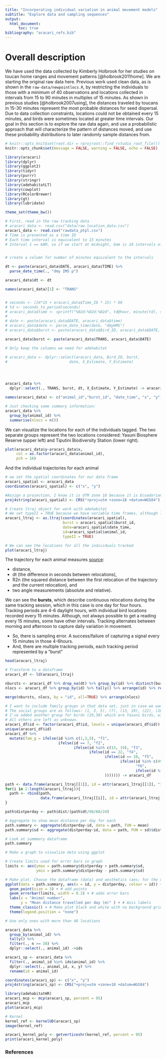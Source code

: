 ```yaml
---
title: "Incorporating individual variation in animal movement models"
subtitle: "Explore data and sampling sequences"
output:
  html_document:
      toc: true
bibliography: "aracari_refs.bib"
---
```


# Overall description 

We have used the data collected by Kimberly Holbrook for her studies on toucan home ranges and movement patterns [@holbrook2011home]. We are starting the original raw data here. Previous work used clean data, as is shown in the `raw-data/newpointlocs.R`, by restricting the individuals to those with a minimum of 40 observations and locations collected in intervals from 15 to 90 minutes in multiples of 15 minutes. As shown in previous studies [@holbrook2007using], the distances traveled by toucans in 15-30 minutes represent the most probable distances for seed dispersal. Due to data collection constraints, locations could not be obtained every 15 minutes, and birds were sometimes located at greater time intervals. Our goal in this section is to explore the raw data again, and use a probabilistic approach that will characterize the pattern of distances moved, and use these probability distributions to later randomly sample distances from.

```r
# knitr::opts_knit$set(root.dir = rprojroot::find_rstudio_root_file())
knitr::opts_chunk$set(message = FALSE, warning = FALSE, echo = FALSE)
```

```r
library(aracari)
library(dplyr)
library(ggplot2)
library(tidyr)
library(purrr)
library(stringr)
library(adehabitatLT)
library(cowplot)
library(RColorBrewer)
library(gt)
library(lubridate)

theme_set(theme_bw())
```



```r
# First, read in the raw tracking data
# aracari_data <- read.csv("data/raw_location_data.csv")
aracari_data <- read.csv("rawdata_ptpl.csv")
# Time is presented as a time ID
# Each time interval is equivalent to 15 minutes
# Interval 1 == 6AM, so if we start at midnight, 6am is 24 intervals of 15 minutes each. I'm setting 6am as the start just because I don't have actual data on it, but we know they started early morning and that's what the time IDs are for in Kimberly's work.


# create a column for number of minutes equivalent to the intervals

dt <- paste(aracari_data$DATE, aracari_data$TIME) %>% 
  parse_date_time(., "dmy IMS p")

aracari_data$dt <- dt

names(aracari_data)[1] <- "TRANS"


# seconds <- (24*15 + aracari_data$Time_ID * 15) * 60
# td <- seconds_to_period(seconds)
# aracari_data$time <- sprintf("%02d:%02d:%02d", td@hour, minute(td), second(td))
# 
# date <- paste(aracari_data$DATE, aracari_data$time)
# aracari_data$date <- parse_date_time(date, "dmyHMS")
# aracari_data$burst <- paste(aracari_data$Bird_ID, aracari_data$DATE, sep="_")

aracari_data$burst <- paste(aracari_data$TRANS, aracari_data$DATE)

# Only keep the columns we need for adehabitat

# aracari_data <- dplyr::select(aracari_data, Bird_ID, burst,
#                            date, X_Estimate, Y_Estimate)




aracari_data %>% 
  dplyr::select(., TRANS, burst, dt, X_Estimate, Y_Estimate) -> aracari_data

names(aracari_data) <- c("animal_id","burst_id", "date_time", "x", "y")

```


```r
# Just checking some summary information:
aracari_data %>% 
  group_by(animal_id) %>% 
  summarise(nlocs = n())
```


We can visualize the locations for each of the individuals tagged. The two separate groups represent the two locations considered: Yasuni Biosphere Reserve (upper left) and Tiputini Biodiversity Station (lower right).
```r
plot(aracari_data$y~aracari_data$x, 
     col = as.factor(aracari_data$animal_id), 
     pch = 16)

```
  
And the individual trajectories for each animal
```r
# we set the spatial coordinates for our data frame
aracari_spatial <- aracari_data
coordinates(aracari_spatial) <- c("x", "y")

#Assign a projection, I know it is UTM zone 18 because it is Ecuadorian Amazon
proj4string(aracari_spatial) <- CRS("+proj=utm +zone=18 +datum=WGS84")

# Create ltraj object for work with adehabitat
# We set typeII = TRUE because we have variable time frames, although locations were attempted every 15 minutes, this didn't always happen.
aracari_ltraj <- as.ltraj(coordinates(aracari_spatial), 
                          burst = aracari_spatial$burst_id,
                          date=aracari_spatial$date_time,
                          id=aracari_spatial$animal_id,
                          typeII = TRUE)

# We can see the locations for all the individuals tracked
plot(aracari_ltraj)
```

The trajectory for each animal measures [source](https://jamesepaterson.github.io/jamespatersonblog/02_trackingworkshop_trajectories):

* distance,
* dt (the difference in seconds between relocations),
* R2n (the squared distance between the first relocation of the trajectory and the current relocation), and
* two angle measurements (absolute and relative).

We can see the **bursts**, which describe continuous relocations during the same tracking session, which in this case is one day for four hours. Tracking periods are 4-6 daylight hours, with individual bird locations recorded every 15 minutes. Although, not always possible to get a reading every 15 minutes, some have other intervals. Tracking alternates between morning and afternoon to capture daily variation in movement.  

  -   So, there is sampling error. A success/failure of capturing a signal every 15 minutes in those 4-6hours.
  -   And, there are multiple tracking periods, each tracking period represented by a "burst"

```r
head(aracari_ltraj)

# Transform to a dataframe
aracari_df <- ld(aracari_ltraj)

nbursts <- aracari_df %>% drop_na(dt) %>% group_by(id) %>% distinct(burst) %>% tally() %>% arrange(id) %>% rename(nbursts = n)
nlocs <- aracari_df %>% group_by(id) %>% tally() %>% arrange(id) %>% rename(nlocs = n)

merge(nbursts, nlocs, by = "id", all=TRUE) %>% arrange(nlocs)


```

```r


# I want to include family groups in that data set, just in case we want to use that later
# The social groups are as follows: (1, 3, 5), (7), (13, 19), (22), (28), and (49, 84).
# I've added another group for birds (29,30) which are Yasuni birds, with overlapping territories and I would assume they are a social group.
# All others are left as unknown.
aracari_df$id <- factor(aracari_df$id, levels = unique(aracari_df$id))
unique(aracari_df$id)
aracari_df %>%
  mutate(fam_g = ifelse(id %in% c(1,3,5), "f1",
                        ifelse(id == 7, "f2",
                               ifelse(id %in% c(13, 19), "f3",
                                      ifelse(id == 22, "f4",
                                             ifelse(id == 28, "f5",
                                                    ifelse(id %in% c(49,84),
                                                           "f6", 
                                                           ifelse(id %in% c(29, 30), "f7", "unknown")
                                             ))))))) -> aracari_df
```


```r
path <- data.frame(aracari_ltraj[[1]], id = attr(aracari_ltraj[[1]], "id"))
for(i in 2:length(aracari_ltraj)){
  path <- rbind(path,
                data.frame(aracari_ltraj[[i]], id = attr(aracari_ltraj[[i]], "id")))
}

path$distperday <- path$dist/(path$dt/60/60/24)

# Aggregate to show mean distance per day for each
path.summary <- aggregate(distperday~id, data = path, FUN = mean)
path.summary$sd <- aggregate(distperday~id, data = path, FUN = sd)$distperday

# Look at summmary dataframe
path.summary  

# Make a graph to visualize data using ggplot

# Create limits used for error bars in graph
limits <- aes(ymax = path.summary$distperday + path.summary$sd, 
              ymin = path.summary$distperday - path.summary$sd)

# Make plot. Choose the dataframe (data) and aesthetics (aes; for the x and y)
ggplot(data = path.summary, aes(x = id, y = distperday, colour = id)) + 
  geom_point(size = 3) + # add points
  geom_errorbar(limits, width = 0.2) + # adds error bars
  labs(x = "Animal number", 
       y = "Mean distance travelled per day (m)" ) + # Axis labels
  theme_classic() + # Make plot black and white with no background grid
  theme(legend.position = "none")


```

<!-- ## Home range -->

```r
# Use only ones with more than 40 locations

aracari_data %>% 
  group_by(animal_id) %>% 
  tally() %>% 
  filter(., n >= 38) %>%
  dplyr::select(., animal_id) ->ids

aracari_sp <- aracari_data %>% 
  filter(., animal_id %in% ids$animal_id) %>% 
  dplyr::select(., animal_id, x, y) %>% 
  rename(id = animal_id)

coordinates(aracari_sp) <- c("x", "y")
proj4string(aracari_sp) <- CRS("+proj=utm +zone=18 +datum=WGS84")

library(adehabitatHR)
aracari_mcp <- mcp(aracari_sp, percent = 95)
aracari_mcp
plot(aracari_mcp)

# Kernel
kernel_ref <- kernelUD(aracari_sp)
image(kernel_ref)

aracari_kernel_poly <- getverticeshr(kernel_ref, percent = 95)
print(aracari_kernel_poly)

```


### References
